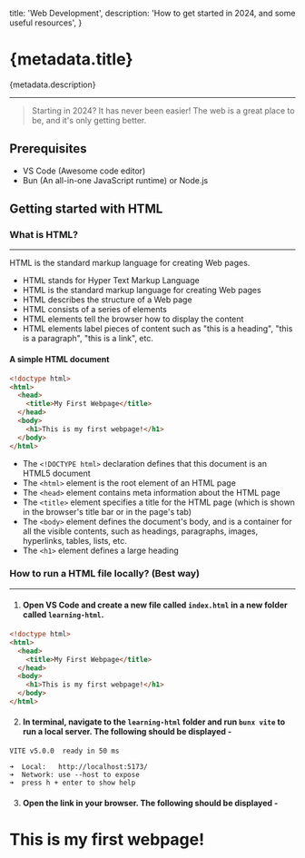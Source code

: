 
  title: 'Web Development',
  description: 'How to get started in 2024, and some useful resources',
}

# {metadata.title}

{metadata.description}

---

> Starting in 2024? It has never been easier! The web is a great place to be, and it's only getting better.

## Prerequisites

- VS Code (Awesome code editor)
- Bun (An all-in-one JavaScript runtime) or Node.js

## Getting started with HTML

### What is HTML?

---

HTML is the standard markup language for creating Web pages.

- HTML stands for Hyper Text Markup Language
- HTML is the standard markup language for creating Web pages
- HTML describes the structure of a Web page
- HTML consists of a series of elements
- HTML elements tell the browser how to display the content
- HTML elements label pieces of content such as "this is a heading", "this is a paragraph", "this is a link", etc.

#### A simple HTML document

```html
<!doctype html>
<html>
  <head>
    <title>My First Webpage</title>
  </head>
  <body>
    <h1>This is my first webpage!</h1>
  </body>
</html>
```

- The `<!DOCTYPE html>` declaration defines that this document is an HTML5 document
- The `<html>` element is the root element of an HTML page
- The `<head>` element contains meta information about the HTML page
- The `<title>` element specifies a title for the HTML page (which is shown in the browser's title bar or in the page's tab)
- The `<body>` element defines the document's body, and is a container for all the visible contents, such as headings, paragraphs, images, hyperlinks, tables, lists, etc.
- The `<h1>` element defines a large heading

### How to run a HTML file locally? (Best way)

---

1. #### Open VS Code and create a new file called `index.html` in a new folder called `learning-html`.

```html
<!doctype html>
<html>
  <head>
    <title>My First Webpage</title>
  </head>
  <body>
    <h1>This is my first webpage!</h1>
  </body>
</html>
```

2. #### In terminal, navigate to the `learning-html` folder and run `bunx vite` to run a local server. The following should be displayed -

```
VITE v5.0.0  ready in 50 ms

➜  Local:   http://localhost:5173/
➜  Network: use --host to expose
➜  press h + enter to show help
```

3. #### Open the link in your browser. The following should be displayed -

<BrowserPreview title="My First Webpage" url="localhost:5173">
  <h1>This is my first webpage!</h1>
</BrowserPreview>
